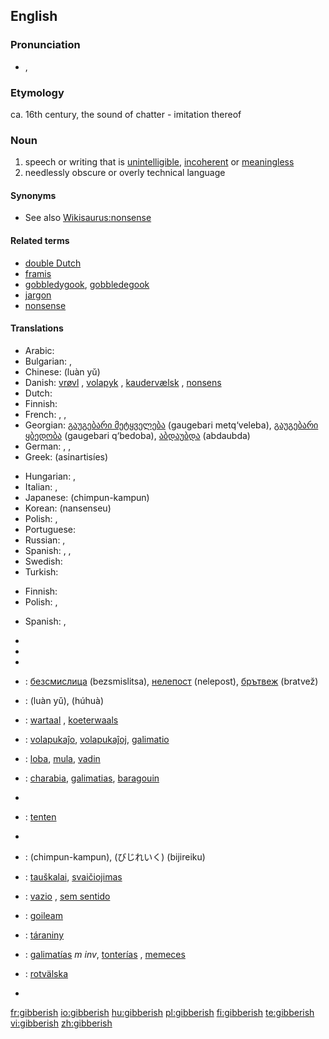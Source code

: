 ==English==

===Pronunciation===
* {{IPA|/ˈdʒɪb.ə.rɪʃ/}}, {{SAMPA|"dZIb.@.rIS/}}

===Etymology===
ca. 16th century, the sound of chatter - imitation thereof

===Noun===
{{en-noun|-}}

# speech or writing that is [[unintelligible]], [[incoherent]] or [[meaningless]]
# needlessly obscure or overly technical language

====Synonyms====
* See also [[Wikisaurus:nonsense]]

====Related terms====
* [[double Dutch]]
* [[Framis|framis]]
* [[gobbledygook]], [[gobbledegook]]
* [[jargon]]
* [[nonsense]]

====Translations====
{{trans-top|unintelligible speech or writing}}
* Arabic: {{Arab|[[رطانة|رَطَانَة]]}} {{IPAchar|(raʈāna)}} {{f}}
* Bulgarian: {{t+|bg|безсмислици|f|p|tr=bezsmislitsi|sc=Cyrl}}, {{t+|bg|глупости|f|p|tr=gluposti|sc=Cyrl}}
* Chinese: {{t|cmn|乱语|sc=Hani|xs=Mandarin}} (luàn yǔ)
* Danish: [[vrøvl]] {{n}}, [[volapyk]] {{n}}, [[kaudervælsk]] {{n}}, [[nonsens]] {{n}}
* Dutch: {{t|nl|koeterwaals}}
* Finnish: {{t+|fi|siansaksa}}
* French: {{t+|fr|baragouin|m}}, {{t+|fr|galimatias|m}}, {{t+|fr|charabia|m}}
* Georgian: [[გაუგებარი მეტყველება]] (gaugebari metq‘veleba), [[გაუგებარი ყბედობა]] (gaugebari q‘bedoba), [[აბდაუბდა]] (abdaubda)
* German: {{t|de|Kauderwelsch|n}}, {{t|de|Kokolores|m}}, {{t|de|Gequassel|n}}
* Greek: {{t|el|ασυναρτησίες|sc=Grek}} (asinartisíes)
{{trans-mid}}
* Hungarian: {{t-|hu|badarság}}, {{t-|hu|zagyvaság}}
* Italian: {{t|it|ostrogoto|m}}, {{t|it|borbottio|m}}
* Japanese: {{t-|ja|ちんぷんかんぷん|sc=Jpan}} (chimpun-kampun)
* Korean: {{t|ko|난센스|sc=Hang}} (nansenseu)
* Polish: {{t|pl|jazgot|m}}, {{t-|pl|bełkot|m}}
* Portuguese: {{t|pt|algaravia|f}}
* Russian: {{t|ru|тарабарщина|f|tr=tarabárš'ina|sc=Cyrl}}, {{t|ru|невнятность|f|tr=nevnjátnost’|sc=Cyrl}}
* Spanish: {{t|es|algarabía|f}}, {{t-|es|farfulla|f}}, {{t|es|monserga|f}}
* Swedish: {{t-|sv|nonsens}}
* Turkish: {{t+|tr|saçma}}
{{trans-bottom}}

{{trans-top|needlessly obscure or overly technical language}}
* Finnish: {{t+|fi|heprea}}
* Polish: {{t|pl|jazgot|m}}, {{t-|pl|bełkot|m}}
{{trans-mid}}
* Spanish: {{t+|es|jerga|f}}, {{t|es|galimatías|m}}
{{trans-bottom}}

{{checktrans-top}}
* {{trreq|Albanian}}
* {{trreq|Arabic}}
* {{trreq|Armenian}}
* {{ttbc|Bulgarian}}: [[безсмислица]] (bezsmislitsa), [[нелепост]] (nelepost), [[брътвеж]] (bratvež)
* {{ttbc|Chinese}}: {{t|cmn|乱语|sc=Hani|xs=Mandarin}} (luàn yǔ), {{t|cmn|胡话|sc=Hani|xs=Mandarin}} (húhuà)
* {{ttbc|Dutch}}: [[wartaal]] {{f}}, [[koeterwaals]] {{n}}
* {{ttbc|Esperanto}}: [[volapukaĵo]], [[volapukaĵoj]], [[galimatio]]
* {{ttbc|Estonian}}: [[loba]], [[mula]], [[vadin]]
* {{ttbc|French}}: [[charabia]], [[galimatias]], [[baragouin]]
* {{trreq|Georgian}}
{{checktrans-mid}}
* {{ttbc|Haitian Creole}}: [[tenten]]
* {{trreq|Hebrew}}
* {{ttbc|Japanese}}: {{t-|ja|ちんぷんかんぷん|sc=Jpan}} (chimpun-kampun), {{t|ja|美辞麗句|sc=Jpan}} (びじれいく) (bijireiku)
* {{ttbc|Lithuanian}}: [[tauškalai]], [[svaičiojimas]]
* {{ttbc|Portuguese}}: [[vazio]] {{m}}, [[sem sentido]]
* {{ttbc|Scottish Gaelic}}: [[goileam]] {{m}}
* {{ttbc|Slovak}}: [[táraniny]] {{f|p}}
* {{ttbc|Spanish}}: [[galimatías]] ''m inv'', [[tonterías]] {{f|p}}, [[memeces]] {{f|p}}
* {{ttbc|Swedish}}: [[rotvälska]]
* {{trreq|Turkish}}
{{checktrans-bottom}}

[[fr:gibberish]]
[[io:gibberish]]
[[hu:gibberish]]
[[pl:gibberish]]
[[fi:gibberish]]
[[te:gibberish]]
[[vi:gibberish]]
[[zh:gibberish]]